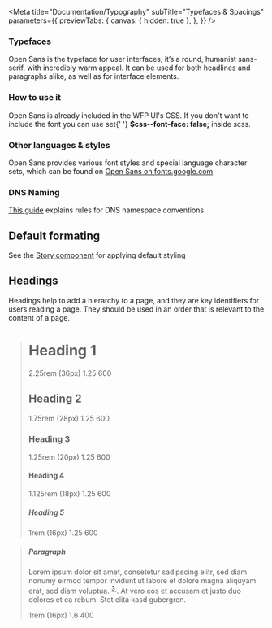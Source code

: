 
<Meta
  title="Documentation/Typography"
  subTitle="Typefaces & Spacings"
  parameters={{
    previewTabs: {
      canvas: { hidden: true },
    },
  }}
/>

### Typefaces

Open Sans is the typeface for user interfaces; it’s a round, humanist
sans-serif, with incredibly warm appeal. It can be used for both headlines and
paragraphs alike, as well as for interface elements.

### How to use it

Open Sans is already included in the WFP UI's CSS. If you don't want to
include the font you can use set{' '}
**\$css--font-face: false;** inside scss.

### Other languages & styles

Open Sans provides various font styles and special language character sets,
which can be found on [Open Sans on fonts.google.com](https://fonts.google.com/specimen/Open+Sans)

### DNS Naming

[This guide](https://newgo.wfp.org/documents/dns-conventions/) explains rules for DNS namespace conventions.

## Default formating

See the [Story component](?path=/docs/components-content-related-story--story-text) for applying default styling

## Headings

Headings help to add a hierarchy to a page, and they are key identifiers for
users reading a page. They should be used in an order that is relevant to the
content of a page.

<Blockquote>
  <h1>Heading 1</h1>
  <List kind="simple" colon small>
    <ListItem title="font-size">2.25rem (36px)</ListItem>
    <ListItem title="line-height">1.25</ListItem>
    <ListItem title="font-weight">600</ListItem>
  </List>
  <h2>Heading 2</h2>
  <List kind="simple" colon small>
    <ListItem title="font-size">1.75rem (28px)</ListItem>
    <ListItem title="line-height">1.25</ListItem>
    <ListItem title="font-weight">600</ListItem>
  </List>
  <h3>Heading 3</h3>
  <List kind="simple" colon small>
    <ListItem title="font-size">1.25rem (20px)</ListItem>
    <ListItem title="line-height">1.25</ListItem>
    <ListItem title="font-weight">600</ListItem>
  </List>
  <h4>Heading 4</h4>
  <List kind="simple" colon small>
    <ListItem title="font-size">1.125rem (18px)</ListItem>
    <ListItem title="line-height">1.25</ListItem>
    <ListItem title="font-weight">600</ListItem>
  </List>
  <h5>Heading 5</h5>
  <List kind="simple" colon small>
    <ListItem title="font-size">1rem (16px)</ListItem>
    <ListItem title="line-height">1.25</ListItem>
    <ListItem title="font-weight">600</ListItem>
  </List>
</Blockquote>

<Blockquote>
  <h5>Paragraph</h5>
  <p>
    Lorem ipsum dolor sit amet, consetetur sadipscing elitr, sed diam nonumy
    eirmod tempor invidunt ut labore et dolore magna aliquyam erat, sed diam
    voluptua.
    <sup>
      <a id="anker3" title="" href="#fn3">
        3
      </a>
    </sup>. At vero eos et accusam et justo duo dolores et ea rebum. Stet clita kasd
    gubergren.
  </p>
  <List kind="simple" colon small>
    <ListItem title="font-size">1rem (16px)</ListItem>
    <ListItem title="line-height">1.6</ListItem>
    <ListItem title="font-weight">400</ListItem>
  </List>
</Blockquote>
